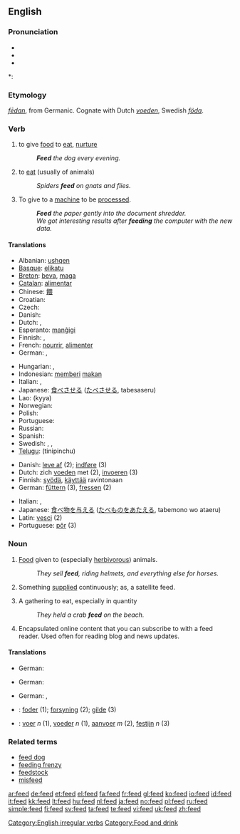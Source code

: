 {{wikipedia|dab=feed}}
==English==

===Pronunciation===
* {{SAMPA|/'fid/}}
* {{IPA|/'fid/}}
* {{audio|en-us-feed.ogg|Audio (US)}}

*: {{rhymes|iːd}}

===Etymology===
{{OE.}} ''[[fedan|fēdan]]'', from Germanic.  Cognate with Dutch ''[[voeden]]'', Swedish ''[[föda]]''.

===Verb===
{{en-verb|feeds|feeding|fed}}

# {{transitive}} to give [[food]] to [[eat]], [[nurture]]
#: '''''Feed''' the dog every evening.''
# {{intransitive}} to [[eat]] (usually of animals)
#: ''Spiders '''feed''' on gnats and flies.''
# {{transitive}} To give to a [[machine]] to be [[process]]ed.
#: '''''Feed''' the paper gently into the document shredder.''
#: ''We got interesting results after '''feeding''' the computer with the new data.''

====Translations====
{{trans-top|to give food to eat}}
* Albanian: [[ushqen]]
* [[Basque]]: [[elikatu]]
* [[Breton]]: [[beva]], [[maga]]
* [[Catalan]]: [[alimentar]]
* Chinese: [[餵]]
* Croatian: {{t-|hr|hraniti}}
* Czech: {{t-|cs|krmit}}
* Danish: {{t-|da|fodre}}
* Dutch: {{t+|nl|voeden}}, {{t+|nl|voeren}}
* Esperanto: [[manĝigi]]
* Finnish: {{t-|fi|syöttää}}, {{t-|fi|ruokkia}}
* French: [[nourrir]], [[alimenter]]
* German: {{t+|de|füttern}}, {{t-|de|nähren}}
{{trans-mid}}
* Hungarian: {{t+|hu|etet}}, {{t+|hu|táplál}}
* Indonesian: [[beri|memberi]] [[makan]]
* Italian: {{t+|it|nutrire}}, {{t+|it|alimentare}}
* Japanese: [[食べさせる]] ([[たべさせる]], tabesaseru)
* Lao: {{Laoo|[[ເກືອ]]}} (kyya)
* Norwegian: {{t+|no|mate}}
* Polish: {{t+|pl|karmić}}
* Portuguese: {{t+|pt|alimentar}}
* Russian: {{t+|ru|кормить|sc=Cyrl}}
* Spanish: {{t+|es|alimentar}}
* Swedish: {{t+|sv|mata}}, {{t+|sv|nära}}, {{t+|sv|föda}}
* [[Telugu]]: {{t|te|తినిపించు|sc=Telu}} (tinipinchu)
{{trans-bottom}}

{{trans-top|to eat}}
* Danish: [[leve af]] (2); [[indføre]] (3)
* Dutch: zich [[voeden]] met (2), [[invoeren]] (3)
* Finnish: [[syödä]], [[käyttää]] ravintonaan
* German: [[füttern]] (3), [[fressen]] (2)
{{trans-mid}}
* Italian: {{t+|it|nutrirsi}}, {{t-|it|cibarsi}}
* Japanese: [[食べ物]]を[[与える]] ([[たべもの]]を[[あたえる]], tabemono wo ataeru)
* Latin: [[vesci]] (2)
* Portuguese: [[pôr]] (3)
{{trans-bottom}}

===Noun===
{{en-noun|s|-}}

# {{uncountable}} [[food|Food]] given to (especially [[herbivor]]ous) animals.
#: ''They sell '''feed''', riding helmets, and everything else for horses.''
# Something [[supply|supplied]] continuously; as, a satellite feed.
# {{countable}} A gathering to eat, especially in quantity
#: ''They held a crab '''feed''' on the beach.''
# Encapsulated online content that you can subscribe to with a feed reader. Used often for reading blog and news updates.

====Translations====
{{trans-top|food given to (especially herbivorous) animals}}
* German: {{t+|de|Futter|n}}
{{trans-mid}}
{{trans-bottom}}

{{trans-top|something supplied continuously; as, a satellite feed}}
* German: {{t+|de|Einspeisung|f}}
{{trans-mid}}
{{trans-bottom}}

{{trans-top|a gathering to eat, especially in quantity}}
* German: {{t+|de|Futtern|n}}, {{t+|de|Fütterung|f}}
{{trans-mid}}
{{trans-bottom}}

{{trans-top|encapsulated online content that you can subscribe to with a feed reader}}
{{trans-mid}}
{{trans-bottom}}

{{checktrans-top}}
* {{ttbc|Danish}}: [[foder]] (1); [[forsyning]] (2); [[gilde]] (3)
* {{ttbc|Dutch}}: [[voer]] ''n'' (1), [[voeder]] ''n'' (1), [[aanvoer]] ''m'' (2), [[festijn]] ''n'' (3)
{{checktrans-bottom}}

===Related terms===
* [[feed dog]]
* [[feeding frenzy]]
* [[feedstock]]
* [[misfeed]]

[[Category:English irregular verbs]]
[[Category:Food and drink]]

[[ar:feed]]
[[de:feed]]
[[et:feed]]
[[el:feed]]
[[fa:feed]]
[[fr:feed]]
[[gl:feed]]
[[ko:feed]]
[[io:feed]]
[[id:feed]]
[[it:feed]]
[[kk:feed]]
[[lt:feed]]
[[hu:feed]]
[[nl:feed]]
[[ja:feed]]
[[no:feed]]
[[pl:feed]]
[[ru:feed]]
[[simple:feed]]
[[fi:feed]]
[[sv:feed]]
[[ta:feed]]
[[te:feed]]
[[vi:feed]]
[[uk:feed]]
[[zh:feed]]